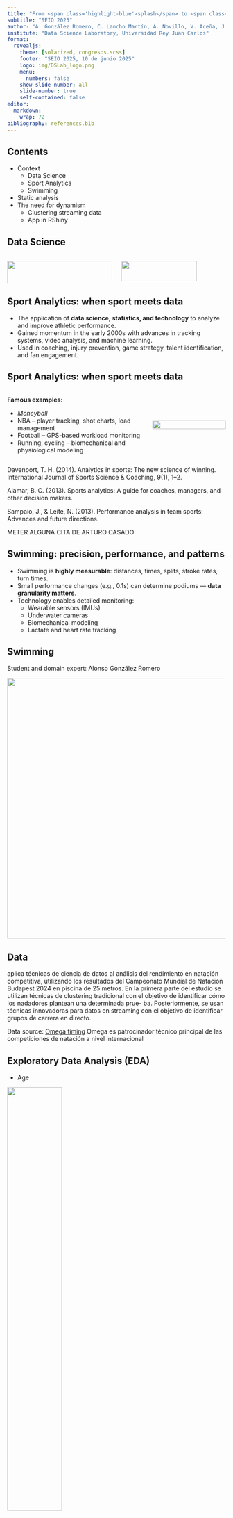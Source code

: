 ```yaml
---
title: "From <span class='highlight-blue'>splash</span> to <span class='highlight-blue'>stats</span>: Analysis of swimming performance with R"
subtitle: "SEIO 2025"
author: "A. González Romero, C. Lancho Martín, Á. Novillo, V. Aceña, J. García-Ochoa, I. Martín de Diego"
institute: "Data Science Laboratory, Universidad Rey Juan Carlos"
format: 
  revealjs:
    theme: [solarized, congresos.scss]
    footer: "SEIO 2025, 10 de junio 2025"
    logo: img/DSLab_logo.png
    menu:
      numbers: false
    show-slide-number: all
    slide-number: true
    self-contained: false
editor: 
  markdown: 
    wrap: 72
bibliography: references.bib
---
```


## Contents

-   Context
    -   Data Science
    -   Sport Analytics
    -   Swimming
-   Static analysis
-   The need for dynamism
    -   Clustering streaming data
    -   App in RShiny

## Data Science

::: columns
::: {.column width="50%"}
![](img/ds_venn_OP3.png){width="100%"} <br> [              
Foundations]{.caption}
:::

::: {.column width="50%"}
![](img/DS_cycle_prepro.png){width="85%"} <br> [               
Applications]{.caption}
:::
:::

## Sport Analytics: when sport meets data

-   The application of **data science, statistics, and technology** to
    analyze and improve athletic performance.
-   Gained momentum in the early 2000s with advances in tracking
    systems, video analysis, and machine learning.
-   Used in coaching, injury prevention, game strategy, talent
    identification, and fan engagement.

## Sport Analytics: when sport meets data

::: {.columns style="align-items: center;"}
::: {.column style="width: 65%;"}
<strong>Famous examples:</strong>

<ul>

<li><em>Moneyball</em></li>

<li>NBA -- player tracking, shot charts, load management</li>

<li>Football -- GPS-based workload monitoring</li>

<li>Running, cycling -- biomechanical and physiological modeling</li>

</ul>
:::

::: {.column style="width: 35%;"}
<img src="img/moneyball.jpg" style="width: 100%;"/>
:::
:::

Davenport, T. H. (2014). Analytics in sports: The new science of
winning. International Journal of Sports Science & Coaching, 9(1), 1--2.

Alamar, B. C. (2013). Sports analytics: A guide for coaches, managers,
and other decision makers.

Sampaio, J., & Leite, N. (2013). Performance analysis in team sports:
Advances and future directions.

METER ALGUNA CITA DE ARTURO CASADO

## Swimming: precision, performance, and patterns

-   Swimming is **highly measurable**: distances, times, splits, stroke
    rates, turn times.
-   Small performance changes (e.g., 0.1s) can determine podiums ---
    **data granularity matters**.
-   Technology enables detailed monitoring:
    -   Wearable sensors (IMUs)
    -   Underwater cameras
    -   Biomechanical modeling
    -   Lactate and heart rate tracking

## Swimming

Student and domain expert: Alonso González Romero

![](img/alonso.png){fig-align="center" width="600"}

## Data

aplica técnicas de ciencia de datos al análisis del
rendimiento en natación competitiva, utilizando los resultados del Campeonato
Mundial de Natación Budapest 2024 en piscina de 25 metros.
En la primera parte del estudio se utilizan técnicas de clustering tradicional
con el objetivo de identificar cómo los nadadores plantean una determinada prue-
ba. Posteriormente, se usan técnicas innovadoras para datos en streaming con el
objetivo de identificar grupos de carrera en directo.

Data source: [Omega timing](https://www.omegatiming.com/sports-timing-live-results)
Omega es patrocinador
técnico principal de las competiciones de natación a nivel internacional

## Exploratory Data Analysis (EDA)

- Age

![](img/edad.png){fig-align="center" width="50%"}


## Exploratory Data Analysis (EDA)

- Age

![](img/media_puntos_edad.png){fig-align="center" width="50%"}


## EDA

 - Distribution of swimmers per country

![](img/mapa_nadadores.png){fig-align="center" width="50%"}


## EDA

- Reaction time

![](img/reaction_time_density.png){fig-align="center" width="50%"}

## EDA

- Reaction time

![](img/reaction_time_distance_style.png){fig-align="center" width="50%"}



## EDA: speed pattern across the race
::: columns
::: {.column width="50%"}
![](img/summer_road_to_champion_400_free.png){width="94%"} <br>
:::

::: {.column width="50%"}
![](img/summer_400_road_to_champion_medley.png){width="100%"} <br> 
:::
:::


## EDA: Different patterns/strategies
::: columns
::: {.column width="50%"}
![](img/summer_road_to_champion_400_free.png){width="94%"} <br>
:::

::: {.column width="50%"}
![](img/elijah_road_to_champion_400_free.png){width="100%"} <br> 
:::
:::


 ⟶  Clustering

## EDA: Race evolution

![](img/evolucion_carrera.png){fig-align="center" width="50%"}

 ⟶  Lack of dynamism


## EDA: Dynamic race evolution

![](img/200braza.gif){fig-align="center" width="50%"}



## Approach

- Static and dynamic analysis
  - Static: clustering to find group of speed patterns
    - Classic clustering techniques with static data  with different distances: Euclidean and Dynamic Time Warping (DTW)
  - Dynamic: streaming data
    - Evolutive clustering
    
## Static vs dynamic

En el mundo de la Ciencia de datos, existen dos tipos de datos dependiendo
de la disponibilidad temporal:
Datos estáticos: Están completamente disponibles desde el inicio del es-
tudio. Se pueden explorar, limpiar y entrenar con tranquilidad.
Datos en streaming (flujo continuo): Los datos van llegando en tiempo
real, de forma continua.
Los algoritmos de clustering tradicionales, explicados en la sección Clustering,
se basan en la suposición de que el conjunto de datos completo está disponible
desde el inicio del análisis. Este enfoque resulta adecuado en contextos estáticos,
donde los datos no varı́an con el tiempo y se puede aplicar el agrupamiento de
forma global y estable. Sin embargo, en entornos dinámicos donde los datos se
generan de forma continua —como ocurre en los flujos de datos o data streams—
este tipo de enfoque pierde su validez.
Una caracterı́stica esencial de los datos en streaming es la existencia de una
dependencia temporal implı́cita: las observaciones que llegan en un instante dado
suelen estar relacionadas con las generadas previamente, lo que introduce un
componente evolutivo en la estructura de los datos. Esto hace que los algoritmos
de clustering diseñados para datos estáticos se vuelvan rápidamente obsoletos, ya
que no son capaces de adaptarse a los cambios en la distribución o caracterı́sticas
de los datos que se van incorporando.
Como respuesta a esta limitación, surgen los algoritmos de clustering evo-
lutivo, diseñados especı́ficamente para trabajar en contextos de datos en flujo.
Estos algoritmos no solo procesan los datos de forma secuencial, sino que utilizan
la información obtenida en iteraciones anteriores para actualizar y redefinir la
estructura de los clústeres en tiempo real. De este modo, permiten capturar la
evolución de los patrones presentes en los datos, ofreciendo una solución adap-
tativa y eficiente ante la naturaleza cambiante de los flujos de información.


## Static results

MINI RESUMEN TÉCNICAS USADAS Y EJEMPLOS DE GRUPOS CON INTERPRETACIÓN

## Dynamic results

As noted by Maglischo [@maglischo2003], swimming is particularly suited to performance analysis.



## EvolveCluster: Evolutionary Clustering for Streaming Data
<div style="font-size: 70%;">
[@nordahl2022evolvecluster]
- Segments the data stream into time-based chunks $D_0, D_1, \ldots, D_t$
- For each segment $D_t$, clustering is initialized using centroids from $C_{t-1}$
- Applies refinement and split-check steps to adapt clusters

### Main algorithm steps:

1. **Initial clustering** using $C_{t-1}$ as seeds:
   $C_t \leftarrow \text{InitialPartition}(D_t, c_1, \ldots, c_k)$
2. **Refinement** with $k$-medoids:
   $C_t \leftarrow \text{RefineSolution}(C_t)$
3. **Silhouette Index evaluation**:
   $S = \text{SI}(C_t)$
4. **Iterative cluster splitting** based on 2-means:
   $\text{If } \text{SI}(C'_t) > S + \tau \Rightarrow C_t \leftarrow C'_t$

---

### Key Metric: Silhouette Index

$\text{SI}(C) = \frac{1}{m} \sum_{i=1}^{m} \frac{b_i - a_i}{\max(a_i, b_i)}$

</div>


## EvolveCluster

![](img/evolveCluster.png){fig-align="center" width="50%"}

Figure extracted from [@nordahl2022evolvecluster]

## EvolveCluster adapted

PONER CÓMO LO HA ADAPTADO ALONSO

## Where the race breaks?

IMAGEN DE CUANDO SE ROMPE LA CARRERA


## From splash to stats - Dashboard

![](img/fromsplashtostats_dashboard.png){width="70%" fig-align="center"}

::: {style="text-align:center"}
🖥️ Live demo 🤞🏻
:::



# Conclusions and future work

## Conclusions

-   R nos ayuda en gran diversidad de tareas

-   R, R markdown, quarto, shiny favorece y facilita su uso

-   Estamos listos para despliegues en producción, sin complejos

## Future work

-   Paquete de R asociado a Tesis doctoral

-   Más dashboard

-   Mejorar la generación de apuntes con R

-   Más proyectos con empresas

-   Más proyectos en organismos internacionales

-   Nueva tesis doctoral 😉

## References

::: {#refs}
:::

# ¡Thanks!

[carmen.lancho\@urjc.es]{.red}


<!-- `r fontawesome::fa("x-twitter", fill = "#749dae")` -->

[\@DSLAB_URJC](https://x.com/DSLAB_URJC)

<https://www.datasciencelab.es>

Slides: <https://urjcdslab.github.io/rmadrid92>

\

**Questions?**
